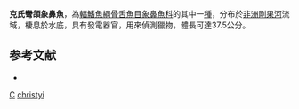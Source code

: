 {{Speciesbox 
| taxon = Campylomormyrus christyi
| status = LC
| status_system = IUCN3.1
| authority = [[Boulenger|Boulenger]], 1920
| synonyms = *''Gnathonemus christyi''<br /><small>Boulenger, 1920</small>
}}
'''克氏彎頜象鼻魚'''，為[[輻鰭魚綱|輻鰭魚綱]][[骨舌魚目|骨舌魚目]][[象鼻魚科|象鼻魚科]]的其中一[[種|種]]，分布於[[非洲|非洲]][[剛果河|剛果河]]流域，棲息於水底，具有發電器官，用來偵測獵物，體長可達37.5公分。

==参考文献==
*{{FishBase_species|genus=Campylomormyrus|species=christyi |year=2012|month=3}}
{{Taxonbar}}

[[Category:1920年描述的鱼类|C]]
[[Category:彎頜象鼻魚屬|christyi]]